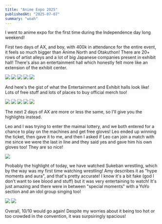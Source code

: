 ```yaml
---
title: "Anime Expo 2025"
publishedAt: "2025-07-07"
summary: "woah"
---
```


I went to anime expo for the first time during the Independence day long weekend!

First two days of AX, and boy, with 400k in attendance for the entire event, it feels so much bigger than Anime North and Otakuthon! There are 20+ rows of artist alleys and a lot of big Japanese companies present in exhibit hall! There's also an entertainment hall which honestly felt more like an extension of the exhibit center.

<div class="w-[600px] grid grid-cols-3 grid-rows-3 gap-2">
  <img src="/assets/b/log/ax/0.jpeg" class="object-cover w-full h-full" />
  <img src="/assets/b/log/ax/1.jpeg" class="object-cover w-full h-full" />
  <img src="/assets/b/log/ax/3.jpeg" class="object-cover w-full h-full" />
  <img src="/assets/b/log/ax/4.jpeg" class="object-cover w-full h-full" />
  <img src="/assets/b/log/ax/5.jpeg" class="object-cover w-full h-full" />
</div>

And here's the gist of what the Entertainment and Exhibit halls look like! Lots of free stuff and lots of places to buy official merch too!

<div class="w-[600px] grid grid-cols-3 grid-rows-3 gap-2">
  <img src="/assets/b/log/ax/IMG_2345.png" class="object-cover w-full h-full" />
  <img src="/assets/b/log/ax/IMG_2323.png" class="object-cover w-full h-full" />
  <img src="/assets/b/log/ax/IMG_2285.png" class="object-cover w-full h-full" />
  <img src="/assets/b/log/ax/10.jpeg" class="object-cover w-full h-full" />
  <img src="/assets/b/log/ax/11.jpeg" class="object-cover w-full h-full" />
</div>

The next 2 days of AX are more or less the same, so I'll give you the highlights instead.

Leo and I was trying to enter the maimai lottery, and we both entered for a chance to play on the machines and get free gloves! Leo ended up winning the ticket, then gave it to me, and then I asked if Leo can join a match with me since we were the last in line and they said yes and gave him his own gloves too! They are so nice!

![](/assets/b/log/ax/IMG_2381.png)

Probably the highlight of today, we have watched Sukeban wrestling, which by the way was my first time watching wrestling!
Amy describes it as "hype moments and aura", and that's pretty accurate!
I know it's a bit fake (god I don't want to see blood and stuff) but it was very entertaining to watch!
It's just amazing and there were in between "special moments" with a YoYo section and an idol group singing too!

<div class="w-[600px] grid grid-cols-3 grid-rows-3 gap-2">
  <img src="/assets/b/log/ax/IMG_2391.png" class="object-cover w-full h-full" />
  <img src="/assets/b/log/ax/IMG_2412.png" class="object-cover w-full h-full" />
</div>

Overall, 10/10 would go again! Despite my worries about it being too hot or too crowded in the 
convention, it was surpsiringly spacious!